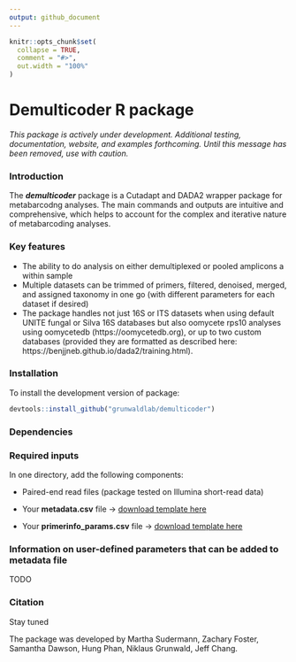 ```yaml
---
output: github_document
---
```


```r
knitr::opts_chunk$set(
  collapse = TRUE,
  comment = "#>",
  out.width = "100%"
)
```

# Demulticoder R package

*This package is actively under development.  Additional testing, documentation, website, and examples forthcoming. Until this message has been removed, use with caution.*

### Introduction

The ***demulticoder*** package is a Cutadapt and DADA2 wrapper package for metabarcodng analyses. The main commands and outputs are intuitive and comprehensive, which helps to account for the complex and iterative nature of metabarcoding analyses. 

### Key features
- The ability to do analysis on either demultiplexed or pooled amplicons a within sample  
- Multiple datasets can be trimmed of primers, filtered, denoised, merged, and assigned taxonomy in one go (with different parameters for each dataset if desired)  
- The package handles not just 16S or ITS datasets when using default UNITE fungal or Silva 16S databases but also oomycete rps10 analyses using oomycetedb (https://oomycetedb.org), or up to two custom databases (provided they are formatted as described here: https://benjjneb.github.io/dada2/training.html).

### Installation

To install the development version of package: 

```r
devtools::install_github("grunwaldlab/demulticoder")
```

### Dependencies

### Required inputs

In one directory, add the following components:

* Paired-end read files (package tested on Illumina short-read data)

* Your **metadata.csv** file -> 
[download template here](https://github.com/grunwaldlab/demulticoder/blob/main/inst/extdata/metadata.csv)

* Your **primerinfo_params.csv** file -> [download template here](https://github.com/grunwaldlab/demulticoder/blob/main/inst/extdata/primerinfo_params.csv)

### Information on user-defined parameters that can be added to metadata file

TODO

### Citation

Stay tuned

The package was developed by Martha Sudermann, Zachary Foster, Samantha Dawson, Hung Phan, Niklaus Grunwald, Jeff Chang.

